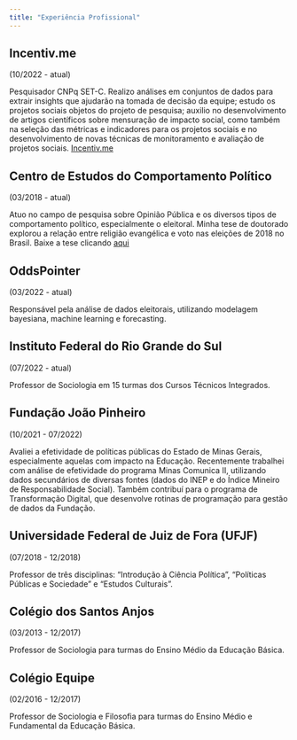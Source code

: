 ```yaml
---
title: "Experiência Profissional"
---
```





## **Incentiv.me**
(10/2022 - atual)

Pesquisador CNPq SET-C. Realizo análises em conjuntos de dados para extrair insights que ajudarão na tomada de decisão da equipe; estudo os projetos sociais objetos do projeto de pesquisa; auxilio no desenvolvimento de artigos científicos sobre mensuração de impacto social, como também na seleção das métricas e indicadores para os projetos sociais e no desenvolvimento de novas técnicas de monitoramento e avaliação de projetos sociais. [Incentiv.me](https://site.incentiv.me/)


## **Centro de Estudos do Comportamento Político**
(03/2018 - atual)

Atuo no campo de pesquisa sobre Opinião Pública e os diversos tipos de comportamento político, especialmente o eleitoral. Minha tese de doutorado explorou a relação entre religião evangélica e voto nas eleições de 2018 no Brasil. Baixe a tese clicando [aqui](https://drive.google.com/file/d/1bReOqINuA9MNKWw3DTVTIul-TG_SGWhH/view?usp=sharing)

## **OddsPointer** 
(03/2022 - atual)

Responsável pela análise de dados eleitorais, utilizando modelagem bayesiana, machine learning e forecasting.

## **Instituto Federal do Rio Grande do Sul**
(07/2022 - atual)

Professor de Sociologia em 15 turmas dos Cursos Técnicos Integrados.

## **Fundação João Pinheiro** 
(10/2021 - 07/2022)

Avaliei a efetividade de políticas públicas do Estado de Minas Gerais, especialmente aquelas com impacto na Educação. Recentemente trabalhei com análise de efetividade do programa Minas Comunica II, utilizando dados secundários de diversas fontes (dados do INEP e do Índice Mineiro de Responsabilidade Social). Também contribuí para o programa de Transformação Digital, que desenvolve rotinas de programação para gestão de dados da Fundação.

## **Universidade Federal de Juiz de Fora (UFJF)**
(07/2018 - 12/2018)

Professor de três disciplinas: "Introdução à Ciência Política", "Políticas Públicas e Sociedade" e "Estudos Culturais".

## **Colégio dos Santos Anjos**
(03/2013 - 12/2017)

Professor de Sociologia para turmas do Ensino Médio da Educação Básica.

## **Colégio Equipe**
(02/2016 - 12/2017)

Professor de Sociologia e Filosofia para turmas do Ensino Médio e Fundamental da Educação Básica.